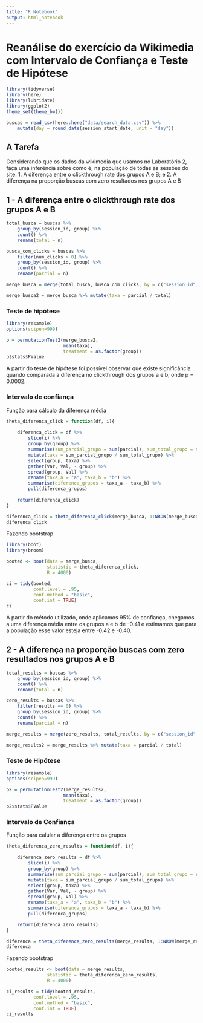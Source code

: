 ```yaml
---
title: "R Notebook"
output: html_notebook
---
```


# Reanálise do exercício da Wikimedia com Intervalo de Confiança e Teste de Hipótese

```r
library(tidyverse)
library(here)
library(lubridate)
library(ggplot2)
theme_set(theme_bw())

buscas = read_csv(here::here("data/search_data.csv")) %>% 
    mutate(day = round_date(session_start_date, unit = "day")) 

```

## A Tarefa 
Considerando que os dados da wikimedia que usamos no Laboratório 2, faça uma inferência sobre como é, na população de todas as sessões do site: 
1. A diferença entre o clickthrough rate dos grupos A e B; e 
2. A diferença na proporção buscas com zero resultados nos grupos A e B


## 1 - A diferença entre o clickthrough rate dos grupos A e B

```r

total_busca = buscas %>% 
    group_by(session_id, group) %>%
    count() %>%
    rename(total = n)

busca_com_clicks = buscas %>% 
    filter(num_clicks > 0) %>%
    group_by(session_id, group) %>%
    count() %>%
    rename(parcial = n)

merge_busca = merge(total_busca, busca_com_clicks, by = c("session_id", "group")) 

merge_busca2 = merge_busca %>% mutate(taxa = parcial / total)
```


### Teste de hipótese
```r
library(resample)
options(scipen=999)

p = permutationTest2(merge_busca2, 
                     mean(taxa), 
                     treatment = as.factor(group))
p$stats$PValue
```

A partir do teste de hipótese foi possível observar que existe significância quando comparada a diferença no clickthrough dos grupos a e b, onde p = 0.0002.


### Intervalo de confiança

Função para cálculo da diferença média
```r
theta_diferenca_click = function(df, i){
    
    diferenca_click = df %>% 
        slice(i) %>%
        group_by(group) %>%
        summarise(sum_parcial_grupo = sum(parcial), sum_total_grupo = sum(total)) %>%
        mutate(taxa = sum_parcial_grupo / sum_total_grupo) %>%
        select(group, taxa) %>%
        gather(Var, Val, - group) %>%
        spread(group, Val) %>%
        rename(taxa_a = "a", taxa_b = "b") %>%
        summarise(diferenca_grupos = taxa_a - taxa_b) %>%
        pull(diferenca_grupos)
    
    return(diferenca_click)
}

diferenca_click = theta_diferenca_click(merge_busca, 1:NROW(merge_busca))
diferenca_click
```

Fazendo bootstrap
```r
library(boot)
library(broom)

booted <- boot(data = merge_busca, 
               statistic = theta_diferenca_click, 
               R = 4000)

ci = tidy(booted, 
          conf.level = .95,
          conf.method = "basic",
          conf.int = TRUE)
ci
```

A partir do método utilizado, onde aplicamos 95% de confiança, chegamos a uma diferença média entre os grupos a e b de -0.41 e estimamos que para a população esse valor esteja entre -0.42 e -0.40.

## 2 - A diferença na proporção buscas com zero resultados nos grupos A e B
```r
total_results = buscas %>% 
    group_by(session_id, group) %>%
    count() %>% 
    rename(total = n)

zero_results = buscas %>% 
    filter(results == 0) %>%
    group_by(session_id, group) %>%
    count() %>% 
    rename(parcial = n)

merge_results = merge(zero_results, total_results, by = c("session_id", "group")) 

merge_results2 = merge_results %>% mutate(taxa = parcial / total)

```

### Teste de Hipótese
```r
library(resample)
options(scipen=999)

p2 = permutationTest2(merge_results2, 
                     mean(taxa), 
                     treatment = as.factor(group))
p2$stats$PValue
```


### Intervalo de Confiança

Função para calular a diferença entre os grupos
```r

theta_diferenca_zero_results = function(df, i){
    
    diferenca_zero_results = df %>% 
        slice(i) %>%
        group_by(group) %>%
        summarise(sum_parcial_grupo = sum(parcial), sum_total_grupo = sum(total)) %>%
        mutate(taxa = sum_parcial_grupo / sum_total_grupo) %>%
        select(group, taxa) %>%
        gather(Var, Val, - group) %>%
        spread(group, Val) %>%
        rename(taxa_a = "a", taxa_b = "b") %>%
        summarise(diferenca_grupos = taxa_a - taxa_b) %>%
        pull(diferenca_grupos)

    return(diferenca_zero_results)
}

diferenca = theta_diferenca_zero_results(merge_results, 1:NROW(merge_results))
diferenca

```

Fazendo bootstrap
```r
booted_results <- boot(data = merge_results, 
               statistic = theta_diferenca_zero_results, 
               R = 4000)

ci_results = tidy(booted_results, 
          conf.level = .95,
          conf.method = "basic",
          conf.int = TRUE)
ci_results
```